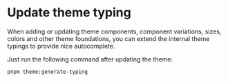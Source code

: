 # Update theme typing

When adding or updating theme components, component variations, sizes, colors and other theme foundations, you can extend the internal theme typings to provide nice autocomplete.

Just run the following command after updating the theme:

```bash
pnpm theme:generate-typing
```
